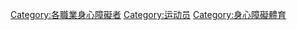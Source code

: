 {{noteTA
|T=zh-cn:分类:残疾运动员;zh-hk:分類:傷健運動員;zh-tw:分類:身心障礙運動員
|1=zh-cn:残疾运动员;zh-hk:傷健運動員;zh-tw:身心障礙運動員
|2=zh-cn:残疾人;zh-hk:殘疾人;zh-tw:身心障礙者
}}
{{Portal|身心障礙}}
{{Catmain}}

[[Category:各職業身心障礙者|Category:各職業身心障礙者]]
[[Category:运动员|Category:运动员]]
[[Category:身心障礙體育|Category:身心障礙體育]]